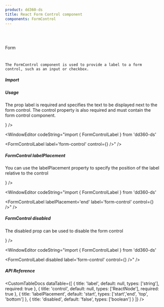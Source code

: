 ```yaml
---
product: dd360-ds
title: React Form Control component
components: FormControl
---
```


<br id='top' />
<br />

<Label>Form</Label>

# <HeaderDocCustom title="FormControl" url="https://main--62ffec7466615c40c8dbe435.chromatic.com/?path=/story/form-formcontrol--form-control-label" />


    The FormControl component is used to provide a label to a form control, such as an input or checkbox.

##### <span name="floating-nav">Import</span>

<WindowEditor codeString="import { FormControlLabel } from 'dd360-ds'" />
<WindowEditor codeString="import FormControlLabel from 'dd360-ds/FormControlLabel'" />

##### <span name="floating-nav">Usage</span>

The prop label is required and specifies the text to be displayed next to the form control. 
The control property is also required and must contain the form control component.

<Playground className="align-center justify-center items-center">
    <FormControlLabel label="form-control" control={<Checkbox checked size='2xl' />} />
</Playground>

<WindowEditor codeString="import { FormControlLabel } from 'dd360-ds'

<FormControlLabel label='form-control' control={<Checkbox checked size='2xl' />} />" />

##### <span name="floating-nav">FormControl labelPlacement</span>

You can use the labelPlacement property to specify the position of the label relative to the control

<Playground className="align-center">
    <FormControlLabel labelPlacement="end" label="form-control" control={<Checkbox checked size='2xl' />} />
</Playground>

<WindowEditor codeString="import { FormControlLabel } from 'dd360-ds'

<FormControlLabel labelPlacement='end' label='form-control' control={<Checkbox checked size='2xl' />} />" />

##### <span name="floating-nav">FormControl disabled</span>

The disabled prop can be used to disable the form control

<Playground className="align-center">
    <FormControlLabel label="form-control" control={<Checkbox checked size='2xl' />} />
</Playground>

<WindowEditor codeString="import { FormControlLabel } from 'dd360-ds'

<FormControlLabel disabled label='form-control' control={<Checkbox checked size='2xl' />} />" />

##### <span name="floating-nav">API Reference</span>

<CustomTableDocs
    dataTable={[
        { title: 'label', default: null, types: ['string'], required: true },
        { title: 'control', default: null, types: ['ReactNode'], required: true },
        { title: 'labelPlacement', default: 'start', types: ['start','end', 'top', 'bottom'] },
        { title: 'disabled', default: 'false', types: ['boolean'] }
    ]}
/>

<BackAndForwardController />